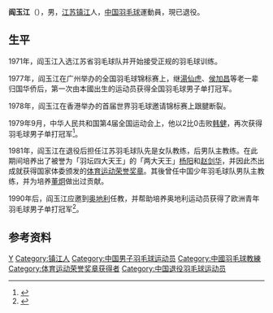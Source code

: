 {{noteTA|G1=Badminton}}
{{MedalTableTop}}
{{MedalSport | 男子[[羽毛球|羽毛球]]}}
{{MedalCountry | {{CHN}}}}
{{MedalCountry | {{CHN}}江苏省}}
{{MedalCompetition | [[中华人民共和国全国运动会|中华人民共和国全国运动会]]}}
{{MedalGold  | [[中华人民共和国第四届运动会|1979年 北京]] | 男子單打 }}
{{MedalBottom}}
'''阎玉江'''（{{bd|1953年|||}}），男，[[江苏|江苏]][[镇江|镇江]]人，[[中华人民共和国|中国]][[羽毛球|羽毛球]]運動員，現已退役。

== 生平 ==
1971年，阎玉江入选江苏省羽毛球队并开始接受正规的羽毛球训练。

1977年，阎玉江在广州举办的全国羽毛球锦标赛上，继[[湯仙虎|湯仙虎]]、[[侯加昌|侯加昌]]等老一辈归国华侨后，第一次由本國出生的运动员获得全国羽毛球男子单打冠军。

1978年，阎玉江在香港举办的首届世界羽毛球邀请锦标赛上跟腱断裂。

1979年9月，中华人民共和国第4届全国运动会上，他以2比0击败[[韩健_(羽毛球运动员)|韩健]]，再次获得羽毛球男子单打冠军<ref>{{cite news|title=镇江解放后|url=http://szb.zhenjiang.gov.cn/htmA/fangzhi/zj/0008.htm|access-date=2013-10-15|archive-url=https://web.archive.org/web/20160305051820/http://szb.zhenjiang.gov.cn/htmA/fangzhi/zj/0008.htm|archive-date=2016-03-05|dead-url=yes}}</ref>。

1981年，阎玉江在退役后担任江苏羽毛球队先是女队教练，后男队主教练。在此期间培养出了被誉为「羽坛四大天王」的「两大天王」[[杨阳|杨阳]]和[[赵剑华|赵剑华]]，并因此杰出成就获得国家体委颁发的[[体育运动荣誉奖章|体育运动荣誉奖章]]。其後曾任中国少年羽毛球队男队主教练，并为培养[[董炯|董炯]]做出过贡献。

1990年后，阎玉江应邀到[[奥地利|奥地利]]任教，并帮助培养奥地利运动员获得了欧洲青年羽毛球男子单打冠军<ref>{{cite news|title=羽毛球运动发展应“以人为本”|url=http://sports.people.com.cn/GB/channel12/541/1289/1292/20010606/14275.html|newspaper=人民网|date=2001-06-06|accessdate=2013-10-15|archive-date=2005-05-13|archive-url=https://web.archive.org/web/20050513021711/http://sports.people.com.cn/GB/channel12/541/1289/1292/20010606/14275.html|dead-url=no}}</ref>。

== 参考资料 ==
{{Reflist}}

{{Authority control}}
{{DEFAULTSORT:Yan Yujiang}}
[[Category:閻姓|Y]]
[[Category:镇江人|Category:镇江人]]
[[Category:中国男子羽毛球运动员|Category:中国男子羽毛球运动员]]
[[Category:中國羽毛球教練|Category:中國羽毛球教練]]
[[Category:体育运动荣誉奖章获得者|Category:体育运动荣誉奖章获得者]]
[[Category:中国退役羽毛球运动员|Category:中国退役羽毛球运动员]]